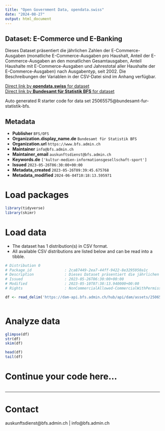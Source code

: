 ```yaml
---
title: "Open Government Data, opendata.swiss"
date: "2024-08-27"
output: html_document
---
```


## Dataset: E-Commerce und E-Banking

Dieses Dataset präsentiert die jährlichen Zahlen der E-Commerce-Ausgaben (monatliche E-Commerce-Ausgaben pro Haushalt, Anteil der E-Commerce-Ausgaben an den monatlichen Gesamtausgaben, Anteil Haushalte mit E-Commerce-Ausgaben und Jahrestotal aller Haushalte der E-Commerce-Ausgaben) nach Ausgabentyp, seit 2002. Die Beschreibungen der Variablen in der CSV-Datei sind im Anhang verfügbar.

[Direct link by **opendata.swiss** for dataset](https://opendata.swiss/de/dataset/e-commerce-und-e-banking)<br>
[Direct link by **Bundesamt für Statistik BFS** for dataset](https://www.bfs.admin.ch/asset/de/ts-x-ind-30116)

Auto generated R starter code for data set 25065575@bundesamt-fur-statistik-bfs.

## Metadata

- **Publisher** `BFS/OFS`
- **Organization.display_name.de** `Bundesamt für Statistik BFS`
- **Organization.url** `https://www.bfs.admin.ch`
- **Maintainer** `info@bfs.admin.ch`
- **Maintainer_email** `auskunftsdienst@bfs.admin.ch`
- **Keywords.de** `['kultur-medien-informationsgesellschaft-sport']`
- **Issued** `2023-05-26T06:30:00+00:00`
- **Metadata_created** `2023-05-26T09:39:45.675768`
- **Metadata_modified** `2024-06-04T10:18:13.595971`


# Load packages

```r

library(tidyverse)
library(skimr)

```

# Load data

-   The dataset has 1 distribution(s) in CSV format.
-   All available CSV distributions are listed below and can be read into a tibble.

```r

# Distribution 0
# Package_id               : 2ca87449-2ea7-44ff-9422-8e3295950a1c
# Description              : Dieses Dataset präsentiert die jährlichen Zahlen der E-Commerce-Ausgaben (monatliche E-Commerce-Ausgaben pro Haushalt, Anteil der E-Commerce-Ausgaben an den monatlichen Gesamtausgaben, Anteil Haushalte mit E-Commerce-Ausgaben und Jahrestotal aller Haushalte der E-Commerce-Ausgaben) nach Ausgabentyp, seit 2002. Die Beschreibungen der Variablen in der CSV-Datei sind im Anhang verfügbar.
# Issued                   : 2023-05-26T06:30:00+00:00
# Modified                 : 2023-05-10T07:38:13.940000+00:00
# Rights                   : NonCommercialAllowed-CommercialWithPermission-ReferenceRequired

df <- read_delim('https://dam-api.bfs.admin.ch/hub/api/dam/assets/25065580/master')



```

# Analyze data

```r

glimpse(df)
str(df)
skim(df)

head(df)
tail(df)

```

# Continue your code here...

```r

```

------------------------------------------------------------------------

# Contact

auskunftsdienst@bfs.admin.ch | info@bfs.admin.ch
